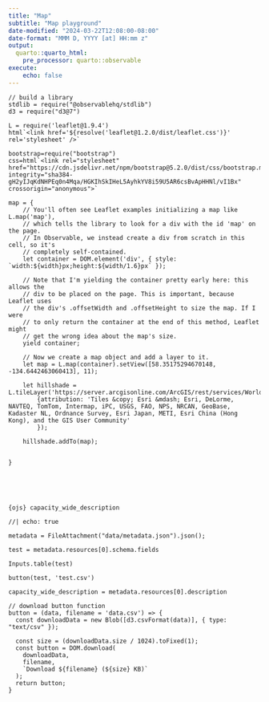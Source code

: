 ```yaml
---
title: "Map"
subtitle: "Map playground"
date-modified: "2024-03-22T12:08:00-08:00"
date-format: "MMM D, YYYY [at] HH:mm z"
output:
  quarto::quarto_html:
    pre_processor: quarto::observable
execute:
    echo: false
---
```


```ojs
// build a library
stdlib = require("@observablehq/stdlib")
d3 = require("d3@7")

L = require('leaflet@1.9.4')
html`<link href='${resolve('leaflet@1.2.0/dist/leaflet.css')}' rel='stylesheet' />`

bootstrap=require("bootstrap")
css=html`<link rel="stylesheet" href="https://cdn.jsdelivr.net/npm/bootstrap@5.2.0/dist/css/bootstrap.min.css" integrity="sha384-gH2yIJqKdNHPEq0n4Mqa/HGKIhSkIHeL5AyhkYV8i59U5AR6csBvApHHNl/vI1Bx" crossorigin="anonymous">`
```





```ojs
map = {
    // You'll often see Leaflet examples initializing a map like L.map('map'),
    // which tells the library to look for a div with the id 'map' on the page.
    // In Observable, we instead create a div from scratch in this cell, so it's
    // completely self-contained.
    let container = DOM.element('div', { style: `width:${width}px;height:${width/1.6}px` });

    // Note that I'm yielding the container pretty early here: this allows the
    // div to be placed on the page. This is important, because Leaflet uses
    // the div's .offsetWidth and .offsetHeight to size the map. If I were
    // to only return the container at the end of this method, Leaflet might
    // get the wrong idea about the map's size.
    yield container;

    // Now we create a map object and add a layer to it.
    let map = L.map(container).setView([58.35175294670148, -134.6442463060413], 11);

    let hillshade = L.tileLayer('https://server.arcgisonline.com/ArcGIS/rest/services/World_Topo_Map/MapServer/tile/{z}/{y}/{x}', 
        {attribution: 'Tiles &copy; Esri &mdash; Esri, DeLorme, NAVTEQ, TomTom, Intermap, iPC, USGS, FAO, NPS, NRCAN, GeoBase, Kadaster NL, Ordnance Survey, Esri Japan, METI, Esri China (Hong Kong), and the GIS User Community'
        });
  
    hillshade.addTo(map);


}


```


<br>
<br>

`{ojs} capacity_wide_description `

```ojs
//| echo: true

metadata = FileAttachment("data/metadata.json").json();

test = metadata.resources[0].schema.fields

Inputs.table(test)

button(test, 'test.csv')

capacity_wide_description = metadata.resources[0].description

```


```ojs
// download button function
button = (data, filename = 'data.csv') => {
  const downloadData = new Blob([d3.csvFormat(data)], { type: "text/csv" });

  const size = (downloadData.size / 1024).toFixed(1);
  const button = DOM.download(
    downloadData,
    filename,
    `Download ${filename} (${size} KB)`
  );
  return button;
}

```